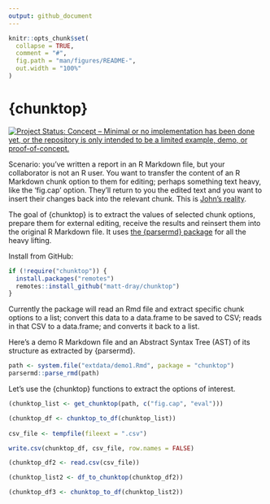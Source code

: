 ```yaml
---
output: github_document
---
```


<!-- README.md is generated from README.Rmd. Please edit that file -->

```r
knitr::opts_chunk$set(
  collapse = TRUE,
  comment = "#",
  fig.path = "man/figures/README-",
  out.width = "100%"
)
```

# {chunktop}

<!-- badges: start -->
[![Project Status: Concept – Minimal or no implementation has been done yet, or the repository is only intended to be a limited example, demo, or proof-of-concept.](https://www.repostatus.org/badges/latest/concept.svg)](https://www.repostatus.org/#concept)
<!-- badges: end -->

Scenario: you've written a report in an R Markdown file, but your collaborator is not an R user. You want to transfer the content of an R Markdown chunk option to them for editing; perhaps something text heavy, like the 'fig.cap' option. They'll return to you the edited text and you want to insert their changes back into the relevant chunk. This is [John's reality](https://fosstodon.org/@johnmackintosh/111047625054222865).

The goal of {chunktop} is to extract the values of selected chunk options, prepare them for external editing, receive the results and reinsert them into the original R Markdown file. It uses [the {parsermd} package](https://cran.r-project.org/package=parsermd) for all the heavy lifting.

Install from GitHub:

```r
if (!require("chunktop")) {
  install.packages("remotes")
  remotes::install_github("matt-dray/chunktop")
}
```

Currently the package will read an Rmd file and extract specific chunk options to a list; convert this data to a data.frame to be saved to CSV; reads in that CSV to a data.frame; and converts it back to a list.

Here's a demo R Markdown file and an Abstract Syntax Tree (AST) of its structure as extracted by {parsermd}.

```r
path <- system.file("extdata/demo1.Rmd", package = "chunktop")
parsermd::parse_rmd(path)
```

Let's use the {chunktop} functions to extract the options of interest.

```r
(chunktop_list <- get_chunktop(path, c("fig.cap", "eval")))

(chunktop_df <- chunktop_to_df(chunktop_list))
  
csv_file <- tempfile(fileext = ".csv")

write.csv(chunktop_df, csv_file, row.names = FALSE)

(chunktop_df2 <- read.csv(csv_file))

(chunktop_list2 <- df_to_chunktop(chunktop_df2))

(chunktop_df3 <- chunktop_to_df(chunktop_list2))
```
